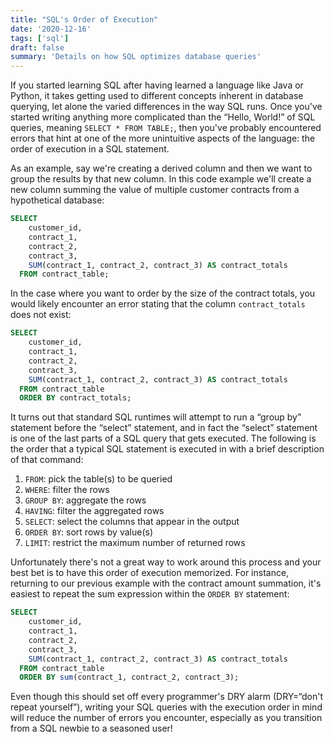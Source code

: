 ```yaml
---
title: "SQL's Order of Execution"
date: '2020-12-16'
tags: ['sql']
draft: false
summary: 'Details on how SQL optimizes database queries'
---
```


If you started learning SQL after having learned a language like Java or Python, it takes getting used to different concepts inherent in database querying, let alone the varied differences in the way SQL runs. Once you've started writing anything more complicated than the “Hello, World!” of SQL queries, meaning `SELECT * FROM TABLE;`, then you've probably encountered errors that hint at one of the more unintuitive aspects of the language: the order of execution in a SQL statement.

As an example, say we're creating a derived column and then we want to group the results by that new column. In this code example we'll create a new column summing the value of multiple customer contracts from a hypothetical database:

```sql
SELECT
    customer_id,
    contract_1,
    contract_2,
    contract_3,
    SUM(contract_1, contract_2, contract_3) AS contract_totals
  FROM contract_table;
```

In the case where you want to order by the size of the contract totals, you would likely encounter an error stating that the column `contract_totals` does not exist:

```sql
SELECT
    customer_id,
    contract_1,
    contract_2,
    contract_3,
    SUM(contract_1, contract_2, contract_3) AS contract_totals
  FROM contract_table
  ORDER BY contract_totals;
```

It turns out that standard SQL runtimes will attempt to run a “group by” statement before the “select” statement, and in fact the “select” statement is one of the last parts of a SQL query that gets executed. The following is the order that a typical SQL statement is executed in with a brief description of that command:

1. `FROM`: pick the table(s) to be queried
2. `WHERE`: filter the rows
3. `GROUP BY`: aggregate the rows
4. `HAVING`: filter the aggregated rows
5. `SELECT`: select the columns that appear in the output
6. `ORDER BY`: sort rows by value(s)
7. `LIMIT`: restrict the maximum number of returned rows

Unfortunately there's not a great way to work around this process and your best bet is to have this order of execution memorized. For instance, returning to our previous example with the contract amount summation, it's easiest to repeat the sum expression within the `ORDER BY` statement:

```sql
SELECT
    customer_id,
    contract_1,
    contract_2,
    contract_3,
    SUM(contract_1, contract_2, contract_3) AS contract_totals
  FROM contract_table
  ORDER BY sum(contract_1, contract_2, contract_3);
```

Even though this should set off every programmer's DRY alarm (DRY=“don't repeat yourself”), writing your SQL queries with the execution order in mind will reduce the number of errors you encounter, especially as you transition from a SQL newbie to a seasoned user!
